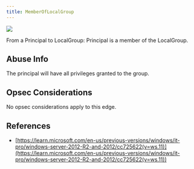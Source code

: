 ```yaml
---
title: MemberOfLocalGroup
---
```


<Frame>
  <img src="/assets/image-2-1.png"/>
</Frame>


From a Principal to LocalGroup: Principal is a member of the LocalGroup.

Abuse Info[](#heading-1)
------------------------

The principal will have all privileges granted to the group.

Opsec Considerations[](#heading-2)
----------------------------------

No opsec considerations apply to this edge.

References[](#heading-3)
------------------------

* [https://learn.microsoft.com/en-us/previous-versions/windows/it-pro/windows-server-2012-R2-and-2012/cc725622(v=ws.11)](https://learn.microsoft.com/en-us/previous-versions/windows/it-pro/windows-server-2012-R2-and-2012/cc725622(v=ws.11))

